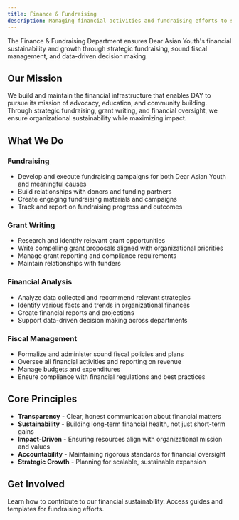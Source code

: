 ```yaml
---
title: Finance & Fundraising
description: Managing financial activities and fundraising efforts to support DAY's mission.
---
```



The Finance & Fundraising Department ensures Dear Asian Youth's financial sustainability and growth through strategic fundraising, sound fiscal management, and data-driven decision making.

## Our Mission

We build and maintain the financial infrastructure that enables DAY to pursue its mission of advocacy, education, and community building. Through strategic fundraising, grant writing, and financial oversight, we ensure organizational sustainability while maximizing impact.

## What We Do

### Fundraising
- Develop and execute fundraising campaigns for both Dear Asian Youth and meaningful causes
- Build relationships with donors and funding partners
- Create engaging fundraising materials and campaigns
- Track and report on fundraising progress and outcomes

### Grant Writing
- Research and identify relevant grant opportunities
- Write compelling grant proposals aligned with organizational priorities
- Manage grant reporting and compliance requirements
- Maintain relationships with funders

### Financial Analysis
- Analyze data collected and recommend relevant strategies
- Identify various facts and trends in organizational finances
- Create financial reports and projections
- Support data-driven decision making across departments

### Fiscal Management
- Formalize and administer sound fiscal policies and plans
- Oversee all financial activities and reporting on revenue
- Manage budgets and expenditures
- Ensure compliance with financial regulations and best practices

## Core Principles

- **Transparency** - Clear, honest communication about financial matters
- **Sustainability** - Building long-term financial health, not just short-term gains
- **Impact-Driven** - Ensuring resources align with organizational mission and values
- **Accountability** - Maintaining rigorous standards for financial oversight
- **Strategic Growth** - Planning for scalable, sustainable expansion

## Get Involved

<CardGrid>
  <LinkCard title="Join Finance & Fundraising" icon="user" href="/departments/finance-fundraising/join">
    Learn how to contribute to our financial sustainability.
  </LinkCard>
  <LinkCard title="Fundraising Resources" icon="book" href="/departments/finance-fundraising/resources">
    Access guides and templates for fundraising efforts.
  </LinkCard>
</CardGrid>

